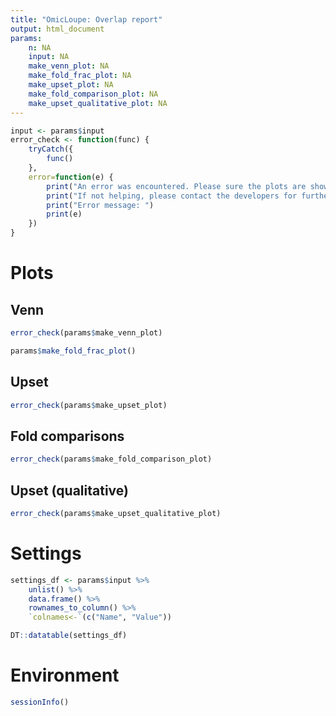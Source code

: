 ```yaml
---
title: "OmicLoupe: Overlap report"
output: html_document
params:
    n: NA
    input: NA
    make_venn_plot: NA
    make_fold_frac_plot: NA
    make_upset_plot: NA
    make_fold_comparison_plot: NA
    make_upset_qualitative_plot: NA
---
```


```r
input <- params$input
error_check <- function(func) {
    tryCatch({
        func()
    },
    error=function(e) {
        print("An error was encountered. Please sure the plots are showing up correctly in OmicLoupe before export.")
        print("If not helping, please contact the developers for further support")
        print("Error message: ")
        print(e)
    })
}
```

# Plots

## Venn

```r
error_check(params$make_venn_plot)
```

```r
params$make_fold_frac_plot()
```


## Upset

```r
error_check(params$make_upset_plot)
```

## Fold comparisons

```r
error_check(params$make_fold_comparison_plot)
```

## Upset (qualitative)

```r
error_check(params$make_upset_qualitative_plot)
```

# Settings 

```r
settings_df <- params$input %>% 
    unlist() %>% 
    data.frame() %>% 
    rownames_to_column() %>% 
    `colnames<-`(c("Name", "Value"))

DT::datatable(settings_df)
```

# Environment

```r
sessionInfo()
```
